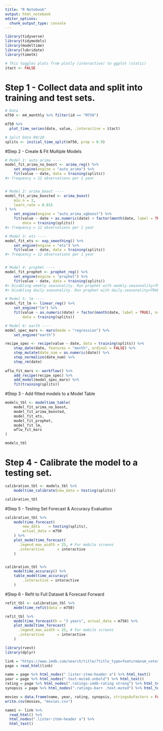 ```yaml
---
title: "R Notebook"
output: html_notebook
editor_options: 
  chunk_output_type: console
---
```


```r
library(tidyverse)
library(tidymodels)
library(modeltime)
library(lubridate)
library(timetk)

# This toggles plots from plotly (interactive) to ggplot (static)
itact <- FALSE

```

# Step 1 - Collect data and split into training and test sets.

```r
# Data
m750 <- m4_monthly %>% filter(id == "M750")
```

```r
m750 %>%
  plot_time_series(date, value, .interactive = itact)
```

```r
# Split Data 80/20
splits <- initial_time_split(m750, prop = 0.9)
```
#Step 2 - Create & Fit Multiple Models
```r
# Model 1: auto_arima ----
model_fit_arima_no_boost <- arima_reg() %>%
    set_engine(engine = "auto_arima") %>%
    fit(value ~ date, data = training(splits))
#> frequency = 12 observations per 1 year


# Model 2: arima_boost ----
model_fit_arima_boosted <- arima_boost(
    min_n = 2,
    learn_rate = 0.015
) %>%
    set_engine(engine = "auto_arima_xgboost") %>%
    fit(value ~ date + as.numeric(date) + factor(month(date, label = TRUE), ordered = F),
        data = training(splits))
#> frequency = 12 observations per 1 year

# Model 3: ets ----
model_fit_ets <- exp_smoothing() %>%
    set_engine(engine = "ets") %>%
    fit(value ~ date, data = training(splits))
#> frequency = 12 observations per 1 year


# Model 4: prophet ----
model_fit_prophet <- prophet_reg() %>%
    set_engine(engine = "prophet") %>%
    fit(value ~ date, data = training(splits))
#> Disabling weekly seasonality. Run prophet with weekly.seasonality=TRUE to override this.
#> Disabling daily seasonality. Run prophet with daily.seasonality=TRUE to override this.

# Model 5: lm ----
model_fit_lm <- linear_reg() %>%
    set_engine("lm") %>%
    fit(value ~ as.numeric(date) + factor(month(date, label = TRUE), ordered = FALSE),
        data = training(splits))

# Model 6: earth ----
model_spec_mars <- mars(mode = "regression") %>%
    set_engine("earth") 

recipe_spec <- recipe(value ~ date, data = training(splits)) %>%
    step_date(date, features = "month", ordinal = FALSE) %>%
    step_mutate(date_num = as.numeric(date)) %>%
    step_normalize(date_num) %>%
    step_rm(date)
  
wflw_fit_mars <- workflow() %>%
    add_recipe(recipe_spec) %>%
    add_model(model_spec_mars) %>%
    fit(training(splits))


```
#Step 3 - Add fitted models to a Model Table
```r
models_tbl <- modeltime_table(
    model_fit_arima_no_boost,
    model_fit_arima_boosted,
    model_fit_ets,
    model_fit_prophet,
    model_fit_lm,
    wflw_fit_mars
)

models_tbl
```
# Step 4 - Calibrate the model to a testing set.
```r
calibration_tbl <- models_tbl %>%
    modeltime_calibrate(new_data = testing(splits))

calibration_tbl
```
#Step 5 - Testing Set Forecast & Accuracy Evaluation
```r

calibration_tbl %>%
    modeltime_forecast(
        new_data    = testing(splits),
        actual_data = m750
    ) %>%
    plot_modeltime_forecast(
      .legend_max_width = 25, # For mobile screens
      .interactive      = interactive
    )


calibration_tbl %>%
    modeltime_accuracy() %>%
    table_modeltime_accuracy(
        .interactive = interactive
    )

```
#Step 6 - Refit to Full Dataset & Forecast Forward
```r
refit_tbl <- calibration_tbl %>%
    modeltime_refit(data = m750)

refit_tbl %>%
    modeltime_forecast(h = "3 years", actual_data = m750) %>%
    plot_modeltime_forecast(
      .legend_max_width = 25, # For mobile screens
      .interactive      = interactive
    )
```


```r


library(rvest)
library(dplyr)

link = "https://www.imdb.com/search/title/?title_type=feature&num_votes=25000,&genres=adventure&sort=user_rating,desc"
page = read_html(link)

name = page %>% html_nodes(".lister-item-header a") %>% html_text()
year = page %>% html_nodes(".text-muted.unbold") %>% html_text()
rating = page %>% html_nodes(".ratings-imdb-rating strong") %>% html_text()
synopsis = page %>% html_nodes(".ratings-bar+ .text-muted") %>% html_text()

movies = data.frame(name, year, rating, synopsis, stringsAsFactors = FALSE)
write.csv(movies, "movies.csv")
```



```r

name1 <- link %>% 
  read_html() %>% 
  html_nodes(".lister-item-header a") %>% 
  html_text()


```

